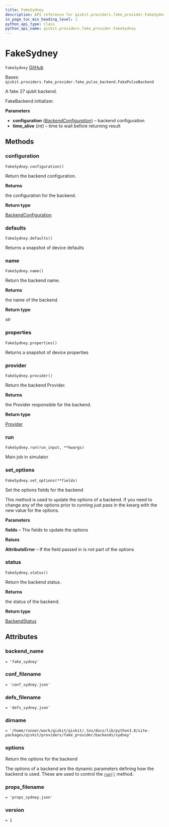 ```yaml
---
title: FakeSydney
description: API reference for qiskit.providers.fake_provider.FakeSydney
in_page_toc_min_heading_level: 1
python_api_type: class
python_api_name: qiskit.providers.fake_provider.FakeSydney
---
```


# FakeSydney

<span id="qiskit.providers.fake_provider.FakeSydney" />

`FakeSydney` [GitHub](https://github.com/qiskit/qiskit/tree/stable/0.23/qiskit/providers/fake_provider/backends/sydney/fake_sydney.py "view source code")

Bases: `qiskit.providers.fake_provider.fake_pulse_backend.FakePulseBackend`

A fake 27 qubit backend.

FakeBackend initializer.

**Parameters**

*   **configuration** ([*BackendConfiguration*](qiskit.providers.models.BackendConfiguration "qiskit.providers.models.BackendConfiguration")) – backend configuration
*   **time\_alive** (*int*) – time to wait before returning result

## Methods

### configuration

<span id="qiskit.providers.fake_provider.FakeSydney.configuration" />

`FakeSydney.configuration()`

Return the backend configuration.

**Returns**

the configuration for the backend.

**Return type**

[BackendConfiguration](qiskit.providers.models.BackendConfiguration "qiskit.providers.models.BackendConfiguration")

### defaults

<span id="qiskit.providers.fake_provider.FakeSydney.defaults" />

`FakeSydney.defaults()`

Returns a snapshot of device defaults

### name

<span id="qiskit.providers.fake_provider.FakeSydney.name" />

`FakeSydney.name()`

Return the backend name.

**Returns**

the name of the backend.

**Return type**

str

### properties

<span id="qiskit.providers.fake_provider.FakeSydney.properties" />

`FakeSydney.properties()`

Returns a snapshot of device properties

### provider

<span id="qiskit.providers.fake_provider.FakeSydney.provider" />

`FakeSydney.provider()`

Return the backend Provider.

**Returns**

the Provider responsible for the backend.

**Return type**

[Provider](qiskit.providers.Provider "qiskit.providers.Provider")

### run

<span id="qiskit.providers.fake_provider.FakeSydney.run" />

`FakeSydney.run(run_input, **kwargs)`

Main job in simulator

### set\_options

<span id="qiskit.providers.fake_provider.FakeSydney.set_options" />

`FakeSydney.set_options(**fields)`

Set the options fields for the backend

This method is used to update the options of a backend. If you need to change any of the options prior to running just pass in the kwarg with the new value for the options.

**Parameters**

**fields** – The fields to update the options

**Raises**

**AttributeError** – If the field passed in is not part of the options

### status

<span id="qiskit.providers.fake_provider.FakeSydney.status" />

`FakeSydney.status()`

Return the backend status.

**Returns**

the status of the backend.

**Return type**

[BackendStatus](qiskit.providers.models.BackendStatus "qiskit.providers.models.BackendStatus")

## Attributes

<span id="qiskit.providers.fake_provider.FakeSydney.backend_name" />

### backend\_name

`= 'fake_sydney'`

<span id="qiskit.providers.fake_provider.FakeSydney.conf_filename" />

### conf\_filename

`= 'conf_sydney.json'`

<span id="qiskit.providers.fake_provider.FakeSydney.defs_filename" />

### defs\_filename

`= 'defs_sydney.json'`

<span id="qiskit.providers.fake_provider.FakeSydney.dirname" />

### dirname

`= '/home/runner/work/qiskit/qiskit/.tox/docs/lib/python3.8/site-packages/qiskit/providers/fake_provider/backends/sydney'`

<span id="qiskit.providers.fake_provider.FakeSydney.options" />

### options

Return the options for the backend

The options of a backend are the dynamic parameters defining how the backend is used. These are used to control the [`run()`](qiskit.providers.fake_provider.FakeSydney#run "qiskit.providers.fake_provider.FakeSydney.run") method.

<span id="qiskit.providers.fake_provider.FakeSydney.props_filename" />

### props\_filename

`= 'props_sydney.json'`

<span id="qiskit.providers.fake_provider.FakeSydney.version" />

### version

`= 1`


